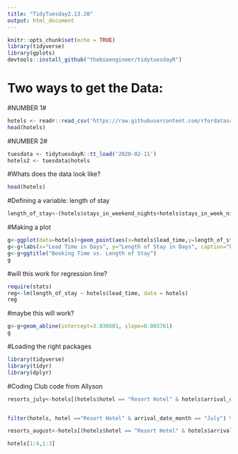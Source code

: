 ```yaml
---
title: "TidyTuesday2.13.20"
output: html_document
---
```

```r
knitr::opts_chunk$set(echo = TRUE)
library(tidyverse)
library(gplots)
devtools::install_github("thebioengineer/tidytuesdayR")
```

# Two ways to get the Data:
#NUMBER 1#
```r
hotels <- readr::read_csv('https://raw.githubusercontent.com/rfordatascience/tidytuesday/master/data/2020/2020-02-11/hotels.csv')
head(hotels)
```

#NUMBER 2#
```r
tuesdata <- tidytuesdayR::tt_load('2020-02-11')
hotels2 <- tuesdata$hotels
```

#Whats does the data look like?
```r
head(hotels)
```

#Defining a variable: length of stay
```r
length_of_stay<-(hotels$stays_in_weekend_nights+hotels$stays_in_week_nights)
```

#Making a plot
```r
g<-ggplot(data=hotels)+geom_point(aes(x=hotels$lead_time,y=length_of_stay), color="purple3", size=0.5)+geom_smooth(aes(x=hotels$lead_time,y=length_of_stay),method=lm)
g<-g+labs(x="Lead Time in Days", y="Length of Stay in Days", caption="Figure 1. This is a nonsensical graph for TidyTuesday that examines the relationship between booking time and length of stay in a hotel")
g<-g+ggtitle("Booking Time vs. Length of Stay")
g
```

#will this work for regression line?
```r
require(stats)
reg<-lm(length_of_stay ~ hotels$lead_time, data = hotels)
reg
```

#maybe this will work?
```r
g<-g+geom_abline(intercept=3.036681, slope=0.003761)
g
```

#Loading the right packages
```r
library(tidyverse)
library(tidyr)
library(dplyr)
```

#Coding Club code from Allyson
```r
resorts_july<-hotels[(hotels$hotel == "Resort Hotel" & hotels$arrival_date_month == "July"),] %>% select("hotel", "country", "babies")


filter(hotels, hotel =="Resort Hotel" & arrival_date_month == "July") %>% select("hotel", "stays_in_week_nights", "babies")

resorts_august<-hotels[(hotels$hotel == "Resort Hotel" & hotels$arrival_date_month == "August"),] %>% select("hotel", "country", "babies")
```

```r
hotels[1:4,1:3]
```







